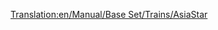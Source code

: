 [[Translation:en/Manual/Base Set/Trains/AsiaStar]]
{{it/Manuale/Set base/Treni/Motrici|Image=[[File:en/Manual/Base Set/Trains/Asiastar.png]]
|Name="AsiaStar"
|Cost=€ 100.780
|Speed=265 km/h (165 mph)
|Weight=190 t
|Power=8.111 hp (5.966 kW)
|Annual=€ 7.030
|Designed=1992
|Lifespan=25
|Capacity=N/A
|Description=Questa è la [[it/Manual/Base Set/Ferrovie elettrificate|locomotiva elettrica]] più veloce del gioco. Si presenta come una coppia di locomotive elettriche ad alta potenza, una su ogni estremità del treno.
|Real-life=Questa locomotiva è l'equivalente di Transport Tycoon dell' [https://www.wikipedia.org/wiki/British Rail Class 373 Eurostar (class 373)] (che opera nel tunnel della Manica) e successivi modelli [https://www.wikipedia.org/wiki/it:TGV TGV].
}}